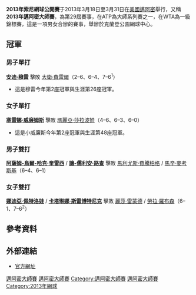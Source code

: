 {{unreferenced|time=2013-08-26T07:07:01+00:00}}
{{NoteTA|G1=Tennis}}
{{TennisEventInfo|2013|索尼愛立信公開賽|
| date=3月18日–3月31日
| edition=29屆
| category=[[ATP世界巡迴賽大師1000賽|大師1000賽]]（ATP）<br />[[WTA頂級巡迴賽|四項女子皇冠明珠賽]]（WTA）
| location=[[克蘭登公園網球中心|克蘭登公園網球中心]]，[[佛羅里達|佛羅里達]]，[[邁阿密|邁阿密]]，[[美國|美國]]
| champms= {{flagicon|GBR}} [[安迪·穆雷|安迪·穆雷]]
| champws= {{flagicon|USA}} [[塞雷娜·威廉姆斯|塞雷娜·威廉姆斯]]
| champmd= {{flagicon|PAK}} [[阿薩姆-鳥爾-哈克·奎雷西|阿薩姆-鳥爾-哈克·奎雷西]] / {{flagicon|NED}} [[讓-儒利安·路查|讓-儒利安·路查]]
| champwd= {{flagicon|RUS}} [[娜迪亞·佩特洛娃|娜迪亞·佩特洛娃]] / {{flagicon|SLO}} [[卡塔琳娜·斯雷博特尼克|卡塔琳娜·斯雷博特尼克]]
}}

'''2013年索尼網球公開賽'''于2013年3月18日至3月31日在[[美國|美國]][[邁阿密|邁阿密]]舉行，又稱'''2013年邁阿密大師賽'''，為第29屆賽事，在ATP為大師系列賽之一，在WTA為一級錦標賽，這是一項男女合辦的賽事，舉辦於克蘭登公園網球中心。

==冠軍==
===男子單打===
{{main|2013年索尼網球公開賽男子單打比賽}}
{{flagicon|GBR}} '''[[安迪·穆雷|安迪·穆雷]]''' 擊敗 {{flagicon|ESP}}  [[大衛·費雷爾|大衛·費雷爾]]（2–6、6–4、7–6<sup>1</sup>）
*這是穆雷今年第2座冠軍與生涯第26座冠軍。

===女子單打===
{{main|2013年索尼網球公開賽女子單打比賽}}
{{flagicon|USA}} '''[[塞雷娜·威廉姆斯|塞雷娜·威廉姆斯]]''' 擊敗 {{flagicon|RUS}} [[瑪麗亞·莎拉波娃|瑪麗亞·莎拉波娃]]（4–6、6–3、6–0）
*這是小威廉斯今年第2座冠軍與生涯第48座冠軍。

===男子雙打===
{{main|2013年索尼網球公開賽男子雙打比賽}}
{{flagicon|PAK}} '''[[阿薩姆-鳥爾-哈克·奎雷西|阿薩姆-鳥爾-哈克·奎雷西]]''' / {{flagicon|NED}} '''[[讓-儒利安·路查|讓-儒利安·路查]]''' 擊敗 {{flagicon|BLR}} [[馬利尤斯·費騰柏格|馬利尤斯·費騰柏格]] / {{flagicon|CAN}} [[馬辛·麥考斯基|馬辛·麥考斯基]]（6–4、6–1）

===女子雙打===
{{main|2013年索尼網球公開賽女子雙打比賽}}
{{flagicon|RUS}}  '''[[娜迪亞·佩特洛娃|娜迪亞·佩特洛娃]]''' / {{flagicon|SLO}} '''[[卡塔琳娜·斯雷博特尼克|卡塔琳娜·斯雷博特尼克]]''' 擊敗 {{flagicon|USA}} [[麗莎·雷蒙德|麗莎·雷蒙德]]  / {{flagicon|GBR}} [[勞拉·羅布森|勞拉·羅布森]]（6–1、7–6<sup>2</sup>）

==參考資料==

==外部連結==
* [https://web.archive.org/web/20090228094315/http://www.sonyericssonopen.com/1/en/home/default.asp 官方網址]

{{邁阿密大師賽}}

[[Category:2013年ATP世界巡迴賽|邁阿密大師賽]]
[[Category:2013年WTA巡迴賽|邁阿密大師賽]]
[[Category:邁阿密大師賽|Category:邁阿密大師賽]]
[[Category:2013年美國體育|邁阿密大師賽]]
[[Category:2013年網球|Category:2013年網球]]